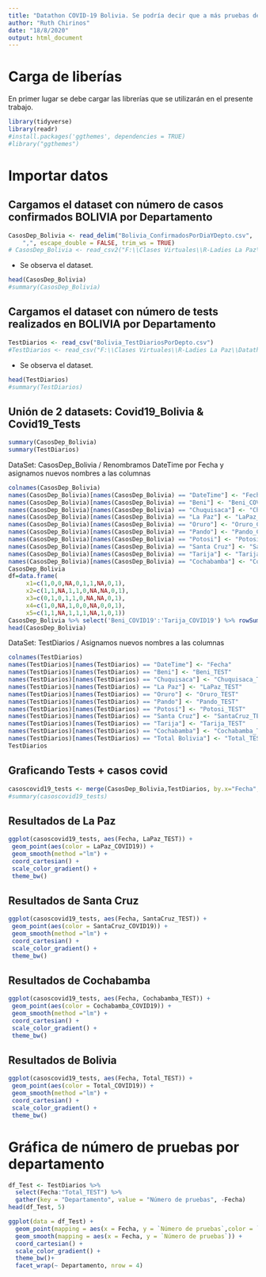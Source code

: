 ```yaml
---
title: "Datathon COVID-19 Bolivia. Se podría decir que a más pruebas de COVID-19, entonces menos casos positivos?"
author: "Ruth Chirinos"
date: "18/8/2020"
output: html_document
---
```


# Carga de liberías
En primer lugar se debe cargar las librerías que se utilizarán en el presente trabajo.

```r
library(tidyverse)
library(readr)
#install.packages('ggthemes', dependencies = TRUE)
#library("ggthemes")
```

# Importar datos

## Cargamos el dataset con número de casos confirmados BOLIVIA por Departamento
```r
CasosDep_Bolivia <- read_delim("Bolivia_ConfirmadosPorDiaYDepto.csv",
    ",", escape_double = FALSE, trim_ws = TRUE)
# CasosDep_Bolivia <- read_csv2("F:\\Clases Virtuales\\R-Ladies La Paz\\Datathon\\R scripts\\Datasets\\Covid-19 Bolivia__Web\\Bolivia_ConfirmadosPorDiaYDepto.csv")
```
- Se observa el dataset.
```r
head(CasosDep_Bolivia)
#summary(CasosDep_Bolivia)
```

## Cargamos el dataset con número de tests realizados en BOLIVIA por Departamento
```r
TestDiarios <- read_csv("Bolivia_TestDiariosPorDepto.csv")
#TestDiarios <- read_csv("F:\\Clases Virtuales\\R-Ladies La Paz\\Datathon\\R scripts\\Datasets\\MuyWaso\\Bolivia_TestDiariosPorDepto.csv")
```
- Se observa el dataset.
```r
head(TestDiarios)
#summary(TestDiarios)
```

## Unión de 2 datasets: Covid19_Bolivia & Covid19_Tests
```r

summary(CasosDep_Bolivia)
summary(TestDiarios)

```
DataSet: CasosDep_Bolivia / Renombramos DateTime por Fecha y asignamos nuevos nombres a las columnas
```r
colnames(CasosDep_Bolivia)
names(CasosDep_Bolivia)[names(CasosDep_Bolivia) == "DateTime"] <- "Fecha"
names(CasosDep_Bolivia)[names(CasosDep_Bolivia) == "Beni"] <- "Beni_COVID19"
names(CasosDep_Bolivia)[names(CasosDep_Bolivia) == "Chuquisaca"] <- "Chuquisaca_COVID19"
names(CasosDep_Bolivia)[names(CasosDep_Bolivia) == "La Paz"] <- "LaPaz_COVID19"
names(CasosDep_Bolivia)[names(CasosDep_Bolivia) == "Oruro"] <- "Oruro_COVID19"
names(CasosDep_Bolivia)[names(CasosDep_Bolivia) == "Pando"] <- "Pando_COVID19"
names(CasosDep_Bolivia)[names(CasosDep_Bolivia) == "Potosi"] <- "Potosi_COVID19"
names(CasosDep_Bolivia)[names(CasosDep_Bolivia) == "Santa Cruz"] <- "SantaCruz_COVID19"
names(CasosDep_Bolivia)[names(CasosDep_Bolivia) == "Tarija"] <- "Tarija_COVID19"
names(CasosDep_Bolivia)[names(CasosDep_Bolivia) == "Cochabamba"] <- "Cochabamba_COVID19"
CasosDep_Bolivia
df=data.frame(
     x1=c(1,0,0,NA,0,1,1,NA,0,1),
     x2=c(1,1,NA,1,1,0,NA,NA,0,1),
     x3=c(0,1,0,1,1,0,NA,NA,0,1),
     x4=c(1,0,NA,1,0,0,NA,0,0,1),
     x5=c(1,1,NA,1,1,1,NA,1,0,1))
CasosDep_Bolivia %>% select('Beni_COVID19':'Tarija_COVID19') %>% rowSums(na.rm=TRUE) -> CasosDep_Bolivia$Total_COVID19
head(CasosDep_Bolivia)


```
DataSet: TestDiarios / Asignamos nuevos nombres a las columnas
```r
colnames(TestDiarios)
names(TestDiarios)[names(TestDiarios) == "DateTime"] <- "Fecha"
names(TestDiarios)[names(TestDiarios) == "Beni"] <- "Beni_TEST"
names(TestDiarios)[names(TestDiarios) == "Chuquisaca"] <- "Chuquisaca_TEST"
names(TestDiarios)[names(TestDiarios) == "La Paz"] <- "LaPaz_TEST"
names(TestDiarios)[names(TestDiarios) == "Oruro"] <- "Oruro_TEST"
names(TestDiarios)[names(TestDiarios) == "Pando"] <- "Pando_TEST"
names(TestDiarios)[names(TestDiarios) == "Potosí"] <- "Potosi_TEST"
names(TestDiarios)[names(TestDiarios) == "Santa Cruz"] <- "SantaCruz_TEST"
names(TestDiarios)[names(TestDiarios) == "Tarija"] <- "Tarija_TEST"
names(TestDiarios)[names(TestDiarios) == "Cochabamba"] <- "Cochabamba_TEST"
names(TestDiarios)[names(TestDiarios) == "Total Bolivia"] <- "Total_TEST"
TestDiarios
```
## Graficando Tests + casos covid
```r
casoscovid19_tests <- merge(CasosDep_Bolivia,TestDiarios, by.x="Fecha", by.y="Fecha", all.x=TRUE, all.y=TRUE)
#summary(casoscovid19_tests)
```


## Resultados de La Paz
```r
ggplot(casoscovid19_tests, aes(Fecha, LaPaz_TEST)) +
 geom_point(aes(color = LaPaz_COVID19)) +
 geom_smooth(method ="lm") +
 coord_cartesian() +
 scale_color_gradient() +
 theme_bw()
```

## Resultados de Santa Cruz
```r
ggplot(casoscovid19_tests, aes(Fecha, SantaCruz_TEST)) +
 geom_point(aes(color = SantaCruz_COVID19)) +
 geom_smooth(method ="lm") +
 coord_cartesian() +
 scale_color_gradient() +
 theme_bw()
```


## Resultados de Cochabamba
```r
ggplot(casoscovid19_tests, aes(Fecha, Cochabamba_TEST)) +
 geom_point(aes(color = Cochabamba_COVID19)) +
 geom_smooth(method ="lm") +
 coord_cartesian() +
 scale_color_gradient() +
 theme_bw()

```

## Resultados de Bolivia
```r
ggplot(casoscovid19_tests, aes(Fecha, Total_TEST)) +
 geom_point(aes(color = Total_COVID19)) +
 geom_smooth(method ="lm") +
 coord_cartesian() +
 scale_color_gradient() +
 theme_bw()
```

# Gráfica de número de pruebas por departamento

```r
df_Test <- TestDiarios %>%
  select(Fecha:"Total_TEST") %>%
  gather(key = "Departamento", value = "Número de pruebas", -Fecha)
head(df_Test, 5)

ggplot(data = df_Test) +
  geom_point(mapping = aes(x = Fecha, y = `Número de pruebas`,color = `Número de pruebas`)) +
  geom_smooth(mapping = aes(x = Fecha, y = `Número de pruebas`)) +
  coord_cartesian() +
  scale_color_gradient() +
  theme_bw()+
  facet_wrap(~ Departamento, nrow = 4)

```
